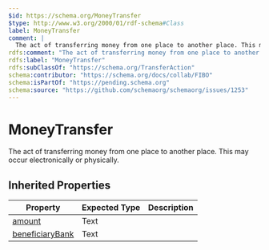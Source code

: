 ```yaml
---
$id: https://schema.org/MoneyTransfer
$type: http://www.w3.org/2000/01/rdf-schema#Class
label: MoneyTransfer
comment: |
  The act of transferring money from one place to another place. This may occur electronically or physically.
rdfs:comment: "The act of transferring money from one place to another place. This may occur electronically or physically."
rdfs:label: "MoneyTransfer"
rdfs:subClassOf: "https://schema.org/TransferAction"
schema:contributor: "https://schema.org/docs/collab/FIBO"
schema:isPartOf: "https://pending.schema.org"
schema:source: "https://github.com/schemaorg/schemaorg/issues/1253"
---
```


# MoneyTransfer

The act of transferring money from one place to another place. This may occur electronically or physically.

## Inherited Properties

| Property | Expected Type | Description |
| --- | --- | --- |
| [amount](https://schema.org/amount) | Text |  |
| [beneficiaryBank](https://schema.org/beneficiaryBank) | Text |  |
